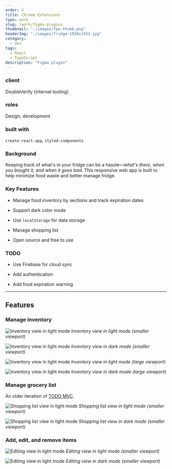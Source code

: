 ```yaml
---
order: 5
title: Chrome Extensions
type: work
slug: /work/figma-plugins
thumbnail: "./images/fpo-thumb.png"
headerImg: "./images/fridge-1920x1433.jpg"
category:
  - dev
tags:
  - React
  - TypeScript
description: "Figma plugin"
---
```



<section class="portfolioDetail">

### client

DoubleVerify (internal tooling)

</section>

<section class="portfolioDetail">

### roles

Design, development

</section>

<section class="portfolioDetail">

### built with

`create-react-app`, `styled-components`

</section>

<section class="portfolioDetail">

### Background

Keeping track of what's in your fridge can be a hassle&mdash;_what's there, when you bought it, and when it goes bad_. This responsive web app is built to help minimize food waste and better manage fridge.

</section>

<section class="portfolioDetail">

### Key Features

<div>

- Manage food inventory by sections and track expiration dates

- Support dark color mode

- Use `localStorage` for data storage

- Manage shopping list

- Open source and free to use

</div>
</section>

<section class="portfolioDetail">

### TODO

<div>

- Use Firebase for cloud sync

- Add authentication

- Add food expiration warning

</div>
</section>

<ButtonContainer>
  <SimpleButton
    cta="Launch live demo"
    href="https://fridge.bald.design/"
    variant="yellow"
  />
  <SimpleButton
    cta="View GitHub Repo"
    href="https://github.com/baadaa/remember-fridge-react"
    variant="green"
  />
</ButtonContainer>

---

## Features

### Manage inventory

![Inventory view in light mode](./images/phone_listview_light_m2kqxd.png)
_Inventory view in light mode (smaller viewport)_

![Inventory view in light mode](./images/phone_listview_dark_ym0t8v.png)
_Inventory view in dark mode (smaller viewport)_

![Inventory view in light mode](./images/pad_listview_light_teyfrt.png)
_Inventory view in light mode (large viewport)_

![Inventory view in light mode](./images/pad_listview_dark_qfvlgj.png)
_Inventory view in dark mode (large viewport)_

### Manage grocery list

An older iteration of [TODO MVC](https://todomvc.com/).

![Shopping list view in light mode](./images/phone_shopping_light_rt4uoj.png)
_Shopping list view in light mode (smaller viewport)_

![Shopping list view in light mode](./images/phone_shopping_dark_pu1mfj.png)
_Shopping list view in dark mode (smaller viewport)_

### Add, edit, and remove items

![Editing view in light mode](./images/phone_add_light_etzc7k.png)
_Editing view in light mode (smaller viewport)_

![Editing view in light mode](./images/phone_add_dark_coziap.png)
_Editing view in dark mode (smaller viewport)_

<ButtonContainer>
  <SimpleButton
    cta="Launch live demo"
    href="https://fridge.bald.design/"
    variant="yellow"
  />
  <SimpleButton
    cta="View GitHub Repo"
    href="https://github.com/baadaa/remember-fridge-react"
    variant="green"
  />
</ButtonContainer>

